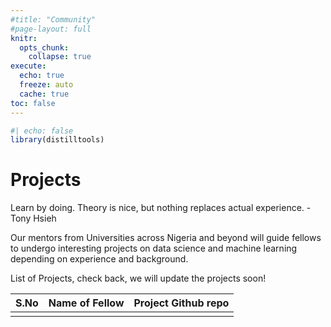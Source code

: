 ```yaml
---
#title: "Community"
#page-layout: full
knitr:
  opts_chunk: 
    collapse: true
execute: 
  echo: true
  freeze: auto
  cache: true  
toc: false
---
```


```r
#| echo: false
library(distilltools)
```

# [Projects]{.third-color}

Learn by doing. Theory is nice, but nothing replaces actual experience. -Tony Hsieh

Our mentors from Universities across Nigeria and beyond will guide fellows to undergo interesting projects on data science and machine learning depending on experience and background.


List of Projects, check back, we will update the projects soon!

|S.No|Name of Fellow|Project Github repo|
|----|--------------|-------------------|
|    |              |                   |
